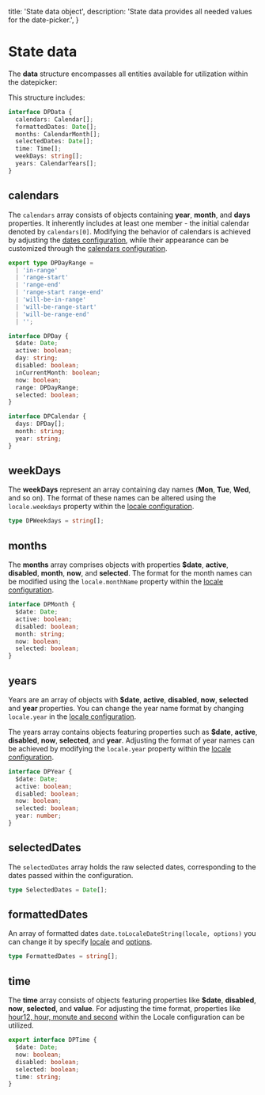   title: 'State data object',
  description: 'State data provides all needed values for the date-picker.',
}

# State data

The **data** structure encompasses all entities available for utilization within the datepicker:

This structure includes:

```ts
interface DPData {
  calendars: Calendar[];
  formattedDates: Date[];
  months: CalendarMonth[];
  selectedDates: Date[];
  time: Time[];
  weekDays: string[];
  years: CalendarYears[];
}
```

## calendars

The `calendars` array consists of objects containing **year**, **month**, and **days** properties. It inherently includes at least one member - the initial calendar denoted by `calendars[0]`. Modifying the behavior of calendars is achieved by adjusting the [dates configuration](/datepicker/dates-configuration), while their appearance can be customized through the [calendars configuration](/datepicker/calendars-configuration).

```ts
export type DPDayRange =
  | 'in-range'
  | 'range-start'
  | 'range-end'
  | 'range-start range-end'
  | 'will-be-in-range'
  | 'will-be-range-start'
  | 'will-be-range-end'
  | '';

interface DPDay {
  $date: Date;
  active: boolean;
  day: string;
  disabled: boolean;
  inCurrentMonth: boolean;
  now: boolean;
  range: DPDayRange;
  selected: boolean;
}

interface DPCalendar {
  days: DPDay[];
  month: string;
  year: string;
}
```

## weekDays

The **weekDays** represent an array containing day names (**Mon**, **Tue**, **Wed**, and so on). The format of these names can be altered using the `locale.weekdays` property within the [locale configuration](/datepicker/locale-configuration).

```ts
type DPWeekdays = string[];
```

## months

The **months** array comprises objects with properties **$date**, **active**, **disabled**, **month**, **now**, and **selected**. The format for the month names can be modified using the `locale.monthName` property within the [locale configuration](/datepicker/locale-configuration).

```ts
interface DPMonth {
  $date: Date;
  active: boolean;
  disabled: boolean;
  month: string;
  now: boolean;
  selected: boolean;
}
```

## years

Years are an array of objects with **$date**, **active**, **disabled**, **now**, **selected** and **year** properties. You can change the year name format by changing `locale.year` in the [locale configuration](/datepicker/locale-configuration).

The years array contains objects featuring properties such as **$date**, **active**, **disabled**, **now**, **selected**, and **year**. Adjusting the format of year names can be achieved by modifying the `locale.year` property within the [locale configuration](/datepicker/locale-configuration).

```ts
interface DPYear {
  $date: Date;
  active: boolean;
  disabled: boolean;
  now: boolean;
  selected: boolean;
  year: number;
}
```

## selectedDates

The `selectedDates` array holds the raw selected dates, corresponding to the dates passed within the configuration.

```ts
type SelectedDates = Date[];
```

## formattedDates

An array of formatted dates `date.toLocaleDateString(locale, options)` you can change it by specify [locale](/datepicker/locale-configuration#locale) and [options](/datepicker/locale-configuration#options).

```ts
type FormattedDates = string[];
```

## time

The **time** array consists of objects featuring properties like **$date**, **disabled**, **now**, **selected**, and **value**. For adjusting the time format, properties like [hour12, hour, monute and second](/datepicker/locale-configuration#hour-monute-second-and-hour12) within the Locale configuration can be utilized.

```ts
export interface DPTime {
  $date: Date;
  now: boolean;
  disabled: boolean;
  selected: boolean;
  time: string;
}
```
